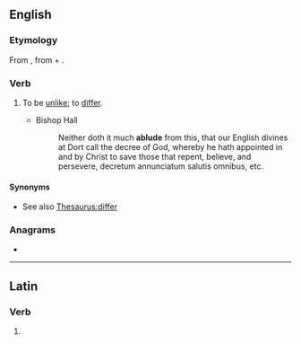 ==English==

===Etymology===
From {{der|en|la|ablūdō||differ from}}, from {{m|la|ab||from}} + {{m|la|lūdō||play; trick}}.

===Verb===
{{en-verb|ablud}}

# {{lb|en|obsolete|intransitive}} To be [[unlike]]; to [[differ]].
#* Bishop Hall
#*: Neither doth it much '''ablude''' from this, that our English divines at Dort call the decree of God, whereby he hath appointed in and by Christ to save those that repent, believe, and persevere, decretum annunciatum salutis omnibus, etc.

====Synonyms====
* See also [[Thesaurus:differ]]

===Anagrams===
* {{anagrams|en|a=abdelu|belaud}}

----

==Latin==

===Verb===
{{la-verb-form|ablūde}}

# {{inflection of|ablūdō||2|s|pres|actv|impr|lang=la}}